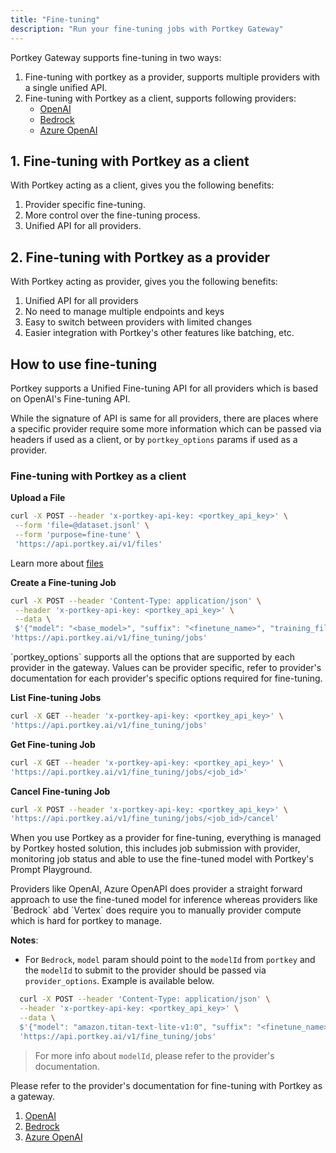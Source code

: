 ```yaml
---
title: "Fine-tuning"
description: "Run your fine-tuning jobs with Portkey Gateway"
---
```


Portkey Gateway supports fine-tuning in two ways:

1. Fine-tuning with portkey as a provider, supports multiple providers with a single unified API.
2. Fine-tuning with Portkey as a client, supports following providers:
   - [OpenAI](/integrations/llms/openai/fine-tuning)
   - [Bedrock](/integrations/llms/bedrock/fine-tuning)
   - [Azure OpenAI](/integrations/llms/azure-openai/fine-tuning)

## 1. Fine-tuning with Portkey as a client

With Portkey acting as a client, gives you the following benefits:

1. Provider specific fine-tuning.
2. More control over the fine-tuning process.
3. Unified API for all providers.

## 2. Fine-tuning with Portkey as a provider

With Portkey acting as provider, gives you the following benefits:

1. Unified API for all providers
2. No need to manage multiple endpoints and keys
3. Easy to switch between providers with limited changes
4. Easier integration with Portkey's other features like batching, etc.

## How to use fine-tuning

Portkey supports a Unified Fine-tuning API for all providers which is based on OpenAI's Fine-tuning API.

While the signature of API is same for all providers, there are places where a specific provider require some more information which can be passed via headers if used as a client, or by `portkey_options` params if used as a provider.

### Fine-tuning with Portkey as a client

**Upload a File**

```sh
curl -X POST --header 'x-portkey-api-key: <portkey_api_key>' \
 --form 'file=@dataset.jsonl' \
 --form 'purpose=fine-tune' \
 'https://api.portkey.ai/v1/files'
```

<Info>Learn more about [files](/product/ai-gateway/files)</Info>

**Create a Fine-tuning Job**

```sh
curl -X POST --header 'Content-Type: application/json' \
 --header 'x-portkey-api-key: <portkey_api_key>' \
 --data \
 $'{"model": "<base_model>", "suffix": "<finetune_name>", "training_file": "<file_id>", "portkey_options": {"x-portkey-virtual-key": "<virtual_key>"}, "method": {"type": "supervised", "supervised": {"hyperparameters": {"n_epochs": 1}}}}\n' \
'https://api.portkey.ai/v1/fine_tuning/jobs'
```

<Tip>
  `portkey_options` supports all the options that are supported by each provider
  in the gateway. Values can be provider specific, refer to provider's
  documentation for each provider's specific options required for fine-tuning.
</Tip>

**List Fine-tuning Jobs**

```sh
curl -X GET --header 'x-portkey-api-key: <portkey_api_key>' \
'https://api.portkey.ai/v1/fine_tuning/jobs'
```

**Get Fine-tuning Job**

```sh
curl -X GET --header 'x-portkey-api-key: <portkey_api_key>' \
'https://api.portkey.ai/v1/fine_tuning/jobs/<job_id>'
```

**Cancel Fine-tuning Job**

```sh
curl -X POST --header 'x-portkey-api-key: <portkey_api_key>' \
'https://api.portkey.ai/v1/fine_tuning/jobs/<job_id>/cancel'
```

When you use Portkey as a provider for fine-tuning, everything is managed by Portkey hosted solution, this includes job submission with provider, monitoring job status and able to use the fine-tuned model with Portkey's Prompt Playground.

<Note>
  Providers like OpenAI, Azure OpenAPI does provider a straight forward approach
  to use the fine-tuned model for inference whereas providers like `Bedrock` abd
  `Vertex` does require you to manually provider compute which is hard for
  portkey to manage.
</Note>

**Notes**:

- For `Bedrock`, `model` param should point to the `modelId` from `portkey` and the `modelId` to submit to the provider should be passed via `provider_options`. Example is available below.

```sh
  curl -X POST --header 'Content-Type: application/json' \
  --header 'x-portkey-api-key: <portkey_api_key>' \
  --data \
  $'{"model": "amazon.titan-text-lite-v1:0", "suffix": "<finetune_name>", "training_file": "<file_id>", "provider_options": {"model": "amazon.titan-text-lite-v1:0:4k"}, "method": {"type": "supervised", "supervised": {"hyperparameters": {"n_epochs": 1}}}}\n' \
  'https://api.portkey.ai/v1/fine_tuning/jobs'
```

> For more info about `modelId`, please refer to the provider's documentation.

Please refer to the provider's documentation for fine-tuning with Portkey as a gateway.

1. [OpenAI](/integrations/llms/openai/fine-tuning)
2. [Bedrock](/integrations/llms/bedrock/fine-tuning)
3. [Azure OpenAI](/integrations/llms/azure-openai/fine-tuning)
